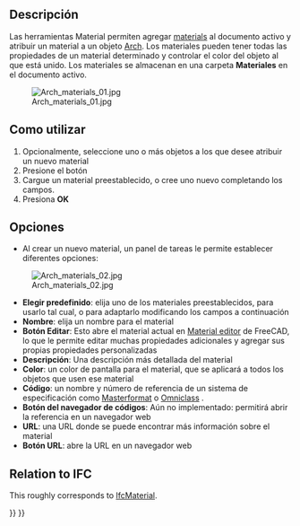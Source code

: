 <languages/>

<div class="mw-translate-fuzzy">
{{docnav/es
|[[Arch_CompSetMaterial/es|Arch CompSetMaterial/es]]
|[[Arch_MultiMaterial/es|Multi-Material/es]]
|[[Arch_Workbench/es|Arch]]
|IconL=Arch_CompSetMaterial.png 
|IconC=Workbench_Arch.svg 
|IconR=Arch_MultiMaterial.png
}}
</div>

{{VeryImportantMessage|THIS COMMAND IS OBSOLETE<br>
It is not available in {{VersionPlus|1.0}}. Use [[BIM_Material|BIM Material]] instead.}}

<div class="mw-translate-fuzzy">
{{GuiCommand/es
|Name=Arch SetMaterial
|Name/es=Arch SetMaterial
|MenuLocation=Arch → Set material...
|Workbenches=[[Arch_Workbench/es|Arch]], [[BIM_Workbench/es|BIM]]
|Shortcut={{KEY|M}} {{KEY|T}}
}}
</div>

<span id="Description"></span>
==Descripción==

<div class="mw-translate-fuzzy">
Las herramientas Material permiten agregar [[Material|materials]] al documento activo y atribuir un material a un objeto [[Arch_Workbench/es|Arch]]. Los materiales pueden tener todas las propiedades de un material determinado y controlar el color del objeto al que está unido. Los materiales se almacenan en una carpeta '''Materiales''' en el documento activo.
</div>

[[Image:Arch materials 01.jpg]]

<span id="Usage"></span>
<div class="mw-translate-fuzzy">
==Como utilizar==
</div>

<div class="mw-translate-fuzzy">
# Opcionalmente, seleccione uno o más objetos a los que desee atribuir un nuevo material
# Presione el botón {{KEY|[[Image: Arch SetMaterial.png|16px]] [[Arch SetMaterial/es|Set Material]]}}
# Cargue un material preestablecido, o cree uno nuevo completando los campos.
# Presiona '''OK'''
</div>

<span id="Options"></span>
==Opciones==

* Al crear un nuevo material, un panel de tareas le permite establecer diferentes opciones:

[[Image:Arch materials 02.jpg]]

<div class="mw-translate-fuzzy">
* '''Elegir predefinido''': elija uno de los materiales preestablecidos, para usarlo tal cual, o para adaptarlo modificando los campos a continuación
* '''Nombre''': elija un nombre para el material
* '''Botón Editar''': Esto abre el material actual en [[FEM_MaterialEditor|Material editor]] de FreeCAD, lo que le permite editar muchas propiedades adicionales y agregar sus propias propiedades personalizadas
* '''Descripción''': Una descripción más detallada del material
* '''Color''': un color de pantalla para el material, que se aplicará a todos los objetos que usen ese material
* '''Código''': un nombre y número de referencia de un sistema de especificación como [https://en.wikipedia.org/wiki/MasterFormat Masterformat] o [http://www.omniclass.org/ Omniclass] .
* '''Botón del navegador de códigos''': Aún no implementado: permitirá abrir la referencia en un navegador web
* '''URL''': una URL donde se puede encontrar más información sobre el material
* '''Botón URL''': abre la URL en un navegador web
</div>

== Relation to IFC ==

This roughly corresponds to [https://standards.buildingsmart.org/IFC/DEV/IFC4_2/FINAL/HTML/link/ifcmaterial.htm IfcMaterial].


<div class="mw-translate-fuzzy">
{{docnav/es
|[[Arch_CompSetMaterial/es|Arch CompSetMaterial/es]]
|[[Arch_MultiMaterial/es|Multi-Material/es]]
|[[Arch_Workbench/es|Arch]]
|IconL=Arch_CompSetMaterial.png 
|IconC=Workbench_Arch.svg 
|IconR=Arch_MultiMaterial.png
}}
</div>

{{BIM_Tools_navi{{#translation:}}}}
{{Userdocnavi{{#translation:}}}}